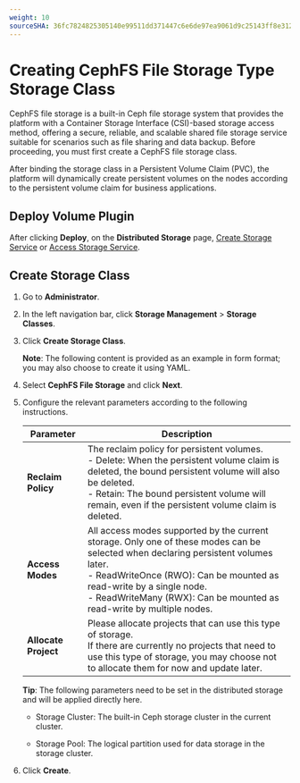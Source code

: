 ```yaml
---
weight: 10
sourceSHA: 36fc7824825305140e99511dd371447c6e6de97ea9061d9c25143ff8e31206d4
---
```


# Creating CephFS File Storage Type Storage Class

CephFS file storage is a built-in Ceph file storage system that provides the platform with a Container Storage Interface (CSI)-based storage access method, offering a secure, reliable, and scalable shared file storage service suitable for scenarios such as file sharing and data backup. Before proceeding, you must first create a CephFS file storage class.

After binding the storage class in a Persistent Volume Claim (PVC), the platform will dynamically create persistent volumes on the nodes according to the persistent volume claim for business applications.

## Deploy Volume Plugin

After clicking **Deploy**, on the **Distributed Storage** page, [Create Storage Service](/storage/storagesystem_ceph/installation/create_service_stand.mdx) or [Access Storage Service](/storage/storagesystem_ceph/functions/access_storage_service.mdx).

## Create Storage Class

1. Go to **Administrator**.

2. In the left navigation bar, click **Storage Management** > **Storage Classes**.

3. Click **Create Storage Class**.

   **Note**: The following content is provided as an example in form format; you may also choose to create it using YAML.

4. Select **CephFS File Storage** and click **Next**.

5. Configure the relevant parameters according to the following instructions.

   | Parameter            | Description                                                                                                                                                                                                                                                                                |
   | -------------------- | ------------------------------------------------------------------------------------------------------------------------------------------------------------------------------------------------------------------------------------------------------------------------------------------ |
   | **Reclaim Policy**   | The reclaim policy for persistent volumes.<br />- Delete: When the persistent volume claim is deleted, the bound persistent volume will also be deleted.<br />- Retain: The bound persistent volume will remain, even if the persistent volume claim is deleted.                           |
   | **Access Modes**     | All access modes supported by the current storage. Only one of these modes can be selected when declaring persistent volumes later.<br />- ReadWriteOnce (RWO): Can be mounted as read-write by a single node.<br />- ReadWriteMany (RWX): Can be mounted as read-write by multiple nodes. |
   | **Allocate Project** | Please allocate projects that can use this type of storage.<br />If there are currently no projects that need to use this type of storage, you may choose not to allocate them for now and update later.                                                                                   |

   **Tip**: The following parameters need to be set in the distributed storage and will be applied directly here.

   - Storage Cluster: The built-in Ceph storage cluster in the current cluster.

   - Storage Pool: The logical partition used for data storage in the storage cluster.

6. Click **Create**.
